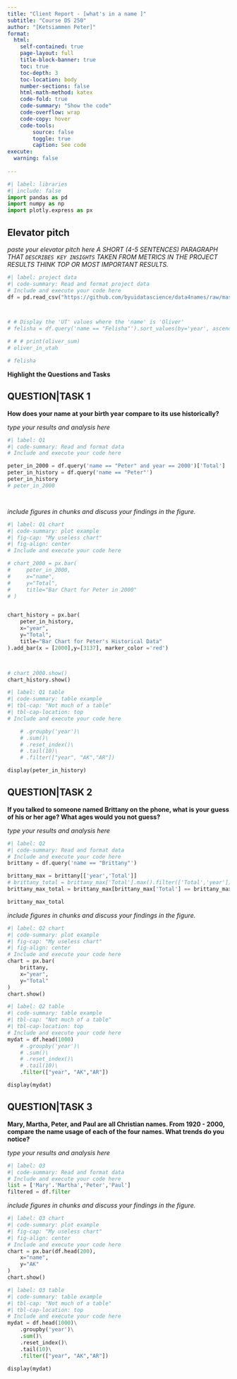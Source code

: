 ```yaml
---
title: "Client Report - [what's in a name ]"
subtitle: "Course DS 250"
author: "[Ketsiammen Peter]"
format:
  html:
    self-contained: true
    page-layout: full
    title-block-banner: true
    toc: true
    toc-depth: 3
    toc-location: body
    number-sections: false
    html-math-method: katex
    code-fold: true
    code-summary: "Show the code"
    code-overflow: wrap
    code-copy: hover
    code-tools:
        source: false
        toggle: true
        caption: See code
execute: 
  warning: false
    
---
```


```python
#| label: libraries
#| include: false
import pandas as pd
import numpy as np
import plotly.express as px
```


## Elevator pitch

_paste your elevator pitch here_
_A SHORT (4-5 SENTENCES) PARAGRAPH THAT `DESCRIBES KEY INSIGHTS` TAKEN FROM METRICS IN THE PROJECT RESULTS THINK TOP OR MOST IMPORTANT RESULTS._

```python
#| label: project data
#| code-summary: Read and format project data
# Include and execute your code here
df = pd.read_csv("https://github.com/byuidatascience/data4names/raw/master/data-raw/names_year/names_year.csv")



# # Display the 'UT' values where the 'name' is 'Oliver'
# felisha = df.query('name == "Felisha"').sort_values(by='year', ascending=True)

# # # print(oliver_sum)
# oliver_in_utah

# felisha


```

__Highlight the Questions and Tasks__

## QUESTION|TASK 1

__How does your name at your birth year compare to its use historically?__

_type your results and analysis here_

```python
#| label: Q1
#| code-summary: Read and format data
# Include and execute your code here

peter_in_2000 = df.query('name == "Peter" and year == 2000')['Total']
peter_in_history = df.query('name == "Peter"')
peter_in_history
# peter_in_2000




```

_include figures in chunks and discuss your findings in the figure._

```python
#| label: Q1 chart
#| code-summary: plot example
#| fig-cap: "My useless chart"
#| fig-align: center
# Include and execute your code here

# chart_2000 = px.bar(
#     peter_in_2000,
#     x="name",  
#     y="Total",
#     title="Bar Chart for Peter in 2000"
# )


chart_history = px.bar(
    peter_in_history,
    x="year",  
    y="Total",
    title="Bar Chart for Peter's Historical Data"
).add_bar(x = [2000],y=[3137], marker_color ='red')



# chart_2000.show()
chart_history.show()

```


```python
#| label: Q1 table
#| code-summary: table example
#| tbl-cap: "Not much of a table"
#| tbl-cap-location: top
# Include and execute your code here

    # .groupby('year')\
    # .sum()\
    # .reset_index()\
    # .tail(10)\
    # .filter(["year", "AK","AR"])

display(peter_in_history)

```


## QUESTION|TASK 2

__If you talked to someone named Brittany on the phone, what is your guess of his or her age? What ages would you not guess?__

_type your results and analysis here_

```python
#| label: Q2
#| code-summary: Read and format data
# Include and execute your code here
brittany = df.query('name == "Brittany"')

brittany_max = brittany[['year','Total']]
# brittany_total = brittany_max['Total'].max().filter(['Total','year'])
brittany_max_total = brittany_max[brittany_max['Total'] == brittany_max['Total'].max()].filter(['year', 'Total'])

brittany_max_total
```

_include figures in chunks and discuss your findings in the figure._

```python
#| label: Q2 chart
#| code-summary: plot example
#| fig-cap: "My useless chart"
#| fig-align: center
# Include and execute your code here
chart = px.bar(
    brittany,
    x="year", 
    y="Total"
)
chart.show()
```


```python
#| label: Q2 table
#| code-summary: table example
#| tbl-cap: "Not much of a table"
#| tbl-cap-location: top
# Include and execute your code here
mydat = df.head(1000)
    # .groupby('year')\
    # .sum()\
    # .reset_index()\
    # .tail(10)\
    .filter(["year", "AK","AR"])

display(mydat)

```


## QUESTION|TASK 3

__Mary, Martha, Peter, and Paul are all Christian names. From 1920 - 2000, compare the name usage of each of the four names. What trends do you notice?__

_type your results and analysis here_

```python
#| label: Q3
#| code-summary: Read and format data
# Include and execute your code here
list = ['Mary'.'Martha','Peter','Paul']
filtered = df.filter

```

_include figures in chunks and discuss your findings in the figure._

```python
#| label: Q3 chart
#| code-summary: plot example
#| fig-cap: "My useless chart"
#| fig-align: center
# Include and execute your code here
chart = px.bar(df.head(200),
    x="name", 
    y="AK"
)
chart.show()
```


```python
#| label: Q3 table
#| code-summary: table example
#| tbl-cap: "Not much of a table"
#| tbl-cap-location: top
# Include and execute your code here
mydat = df.head(1000)\
    .groupby('year')\
    .sum()\
    .reset_index()\
    .tail(10)\
    .filter(["year", "AK","AR"])

display(mydat)

```
